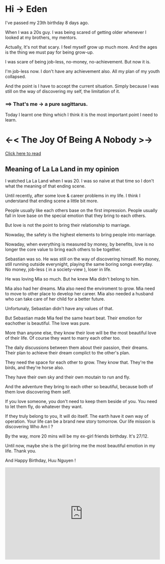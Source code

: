 
<div className={styles["Welcome"]}>

# Hi -> Eden

I've passed my 23th birthday 8 days ago.

When I was a 20s guy. I was being scared of getting older whenever I looked at my brothers, my mentors. 

Actually, It's not that scary. I feel myself grow up much more. And the ages is the thing we must pay for being grow-up.

I was scare of being job-less, no-money, no-achievement. But now it is. 

I'm job-less now. I don't have any achievement also. All my plan of my youth collapsed.

And the point is I have to accept the current situation. Simply because I was still on the way of discovering my self, the limitation of it.

### ==> That's me -> a pure sagittarus.

Today I learnt one thing which I think it is the most important point I need to learn.

# <-< The Joy Of Being A Nobody >->

[Click here to read](https://www.financialsamurai.com/be-rich-not-famous/)


## Meaning of La La Land in my opinion

I watched La La Land when I was 20. I was so naive at that time so I don't what the meaning of that ending scene.

Until recently, after some love & career problems in my life. I think I understand that ending scene a little bit more.

People usually like each others base on the first impression. People usually fall in love base on the special emotion that they bring to each others.

But love is not the point to bring their relationship to marriage.

Nowaday, the safety is the highest elements to bring people into marriage.

Nowaday, when everything is measured by money, by benefits, love is no longer the core value to bring each others to be together.

Sebastian was so. He was still on the way of discovering himself. No money, still running outside everynight, playing the same boring songs everyday. No money, job-less ( in a society-view ), loser in life.

He was loving Mia so much. But he knew Mia didn't belong to him. 

Mia also had her dreams. Mia also need the enviroment to grow. Mia need to move to other place to develop her career. Mia also needed a husband who can take care of her child for a better future.

Unfortunaly, Sebastian didn't have any values of that.

But Sebastian made Mia feel the same heart beat. Their emotion for eachother is beautiful. The love was pure.

More than anyone else, they know their love will be the most beautiful love of their life. Of course they want to marry each other too.

The daily discussions between them about their passion, their dreams. Their plan to achieve their dream complict to the other's plan.

They need the space for each other to grow. They know that. They're the birds, and they're horse also.

They have their own sky and their own moutain to run and fly.

And the adventure they bring to each other so beautiful, because both of them love discovering them self.

If you love someone, you don't need to keep them beside of you. You need to let them fly, do whatever they want.

If they truly belong to you, It will do itself. The earth have it own way of operation. Your life can be a brand new story tomorrow. Our life mission is discovering Who Am I ?

By the way, more 20 mins will be my ex-girl friends birthday. It's 27/12.

Until now, maybe she is the girl bring me the most beautiful emotion in my life. Thank you.

And Happy Birthday, Huu Nguyen !

<iframe width="100%" height="300" scrolling="no" frameborder="no" allow="autoplay" src="https://w.soundcloud.com/player/?url=https%3A//api.soundcloud.com/tracks/446079972&color=%23242424&auto_play=true&hide_related=false&show_comments=true&show_user=true&show_reposts=false&show_teaser=true&visual=true"></iframe>

</div>
